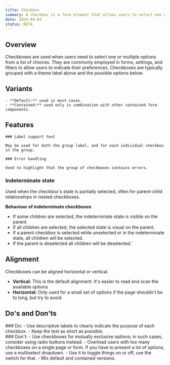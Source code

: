 ```yaml
---
title: Checkbox
summary: A checkbox is a form element that allows users to select one or multiple options from a list.
date: 2024-04-03
status: BETA
---
```


## Overview

Checkboxes are used when users need to select one or multiple options from a list of choices. They are commonly employed in forms, settings, and filters to allow users to indicate their preferences.
Checkboxes are typically grouped with a theme label above and the possible options below.


## Variants
	- **Default:** used in most cases.
	- **Contained:** used only in combination with other contained form components.

<Grid columns="2" gap="s">
  <Figma id="1337-5540" caption="Default variant of checkbox" />
  <Figma id="1337-5542" caption="Contained variant of checkbox" />
</Grid>


## Features

<Grid columns="2" gap="s">
  <div>

    ### Label support text
    
    May be used for both the group label, and for each individual checkbox in the group.
  </div>
  <Figma id="1337-6156" caption="Checkbox with an extra description for the label" />
</Grid>

<Grid columns="2" gap="s">
  <div>
    
    ### Error handling
    
    Used to highlight that the group of checkboxes contains errors.
  </div>
  <Figma id="1337-6177" caption="Checkbox containing errors" />
</Grid>

### Indeterminate state

Used when the checkbox's state is partially selected, often for parent-child relationships in nested checkboxes.

**Behaviour of indeterminate checkboxes**
- If some children are selected, the indeterminate state is visible on the parent.
- If all children are selected, the selected state is visual on the parent.
- If a parent checkbox is selected while unselected or in the indeterminate state, all children will be selected.
- If the parent is deselected all children will be deselected.`

<Grid columns="2" gap="s">
  <Figma id="1337-6288" caption="Nested checkboxes with a indeterminate parent" />
</Grid>






## Alignment
Checkboxes can be aligned horizontal or vertical.

- **Vertical:** This is the default alignment. It's easier to read and scan the available options
- **Horizontal:** Only used for a small set of options if the page shouldn't be to long, but try to avoid.
	
<Grid columns="2" gap="s">
  <Figma id="1337-6517" caption="Vertical alignment – preferred" />
  <Figma id="1337-6580" caption="Horizontal alignment" />
</Grid>


## Do's and Don'ts

<Grid columns="2" gap="s">
<div>
  ### Do:
    - Use descriptive labels to clearly indicate the purpose of each checkbox.
    - Keep the text as short as possible.
</div>
<div>
  ### Don't:
    - Use checkboxes for mutually exclusive options; in such cases, consider using radio buttons instead.
    - Overload users with too many checkboxes on a single page or form. If you have to present a lot of options, use a multiselect dropdown.
    - Use it to toggle things on or off, use the switch for that.
    - Mix default and contained versions.
</div>
</Grid>
